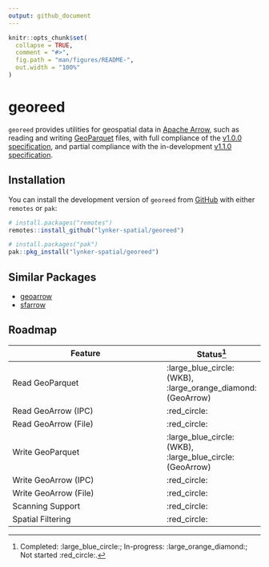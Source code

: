 ```yaml
---
output: github_document
---
```


<!-- README.md is generated from README.Rmd. Please edit that file -->

```r
knitr::opts_chunk$set(
  collapse = TRUE,
  comment = "#>",
  fig.path = "man/figures/README-",
  out.width = "100%"
)
```

# georeed

<!-- badges: start -->
<!-- badges: end -->

`georeed` provides utilities for geospatial data in [Apache Arrow](https://arrow.apache.org/), such as reading and writing
[GeoParquet](https://geoparquet.org/) files, with full compliance of the [v1.0.0 specification](https://geoparquet.org/releases/v1.0.0/), and partial
compliance with the in-development [v1.1.0 specification](https://github.com/opengeospatial/geoparquet/blob/eec4cf8e6891147b91049fc283727f837438a35a/format-specs/geoparquet.md).

## Installation

You can install the development version of `georeed` from [GitHub](https://github.com/) with either `remotes` or `pak`:

``` r
# install.packages("remotes")
remotes::install_github("lynker-spatial/georeed")

# install.packages("pak")
pak::pkg_install("lynker-spatial/georeed")
```

## Similar Packages

- [geoarrow](https://github.com/geoarrow/geoarrow-r)
- [sfarrow](https://github.com/wcjochem/sfarrow)

## Roadmap

Feature               | Status[^1] 
--------------------- | ------
Read GeoParquet       | :large_blue_circle: (WKB), :large_orange_diamond: (GeoArrow)
Read GeoArrow (IPC)   | :red_circle:
Read GeoArrow (File)  | :red_circle:
Write GeoParquet      | :large_blue_circle: (WKB), :large_blue_circle: (GeoArrow)
Write GeoArrow (IPC)  | :red_circle:
Write GeoArrow (File) | :red_circle:
Scanning Support      | :red_circle:
Spatial Filtering     | :red_circle:


[^1]: Completed: :large_blue_circle:; In-progress: :large_orange_diamond:; Not started :red_circle:.
